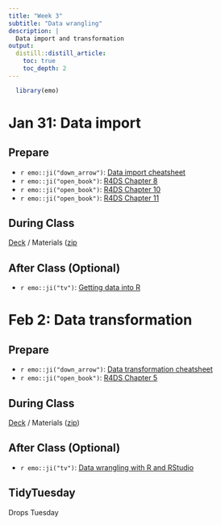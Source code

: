 ```yaml
---
title: "Week 3"
subtitle: "Data wrangling"
description: |
  Data import and transformation
output:
  distill::distill_article:
    toc: true
    toc_depth: 2
---
```


```r
  library(emo)
```

# Jan 31: Data import

## Prepare

* `r emo::ji("down_arrow")`: [Data import cheatsheet](https://raw.githubusercontent.com/rstudio/cheatsheets/main/data-import.pdf)
* `r emo::ji("open_book")`: [R4DS Chapter 8](https://r4ds.had.co.nz/workflow-projects.html)
* `r emo::ji("open_book")`: [R4DS Chapter 10](https://r4ds.had.co.nz/tibbles.html)
* `r emo::ji("open_book")`: [R4DS Chapter 11](https://r4ds.had.co.nz/data-import.html)
  
## During Class

[Deck](https://ericpgreen.github.io/glhlth562/materials/wrangling1/wrangling1_deck.html) / Materials ([zip](https://www.dropbox.com/s/duytwkpaf255gcc/wrangling1.zip?dl=1)

## After Class (Optional)

* `r emo::ji("tv")`: [Getting data into R](https://www.rstudio.com/resources/webinars/getting-data-into-r/)

# Feb 2: Data transformation

## Prepare

* `r emo::ji("down_arrow")`: [Data transformation cheatsheet](https://raw.githubusercontent.com/rstudio/cheatsheets/main/data-transformation.pdf)
* `r emo::ji("open_book")`: [R4DS Chapter 5](https://r4ds.had.co.nz/transform.html)

## During Class

[Deck](https://ericpgreen.github.io/glhlth562/materials/wrangling2/wrangling2_deck.html) / Materials ([zip](https://www.dropbox.com/s/23m7poax16ju2zi/wrangling2.zip?dl=0))

## After Class (Optional)

* `r emo::ji("tv")`: [Data wrangling with R and RStudio](https://www.rstudio.com/resources/webinars/data-wrangling-with-r-and-rstudio/)

## TidyTuesday

Drops Tuesday
